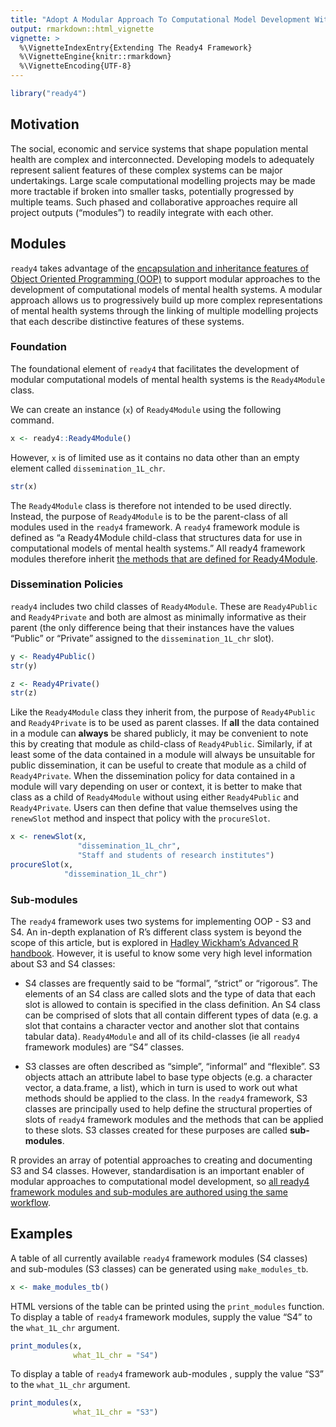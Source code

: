 ```yaml
---
title: "Adopt A Modular Approach To Computational Model Development With Ready4Module"
output: rmarkdown::html_vignette
vignette: >
  %\VignetteIndexEntry{Extending The Ready4 Framework}
  %\VignetteEngine{knitr::rmarkdown}
  %\VignetteEncoding{UTF-8}
---
```


```r
library("ready4") 
```

## Motivation
The social, economic and service systems that shape population mental health are complex and interconnected. Developing models to adequately represent salient features of these complex systems can be major undertakings. Large scale computational modelling projects may be made more tractable if broken into smaller tasks, potentially progressed by multiple teams. Such phased and collaborative approaches require all project outputs ("modules") to readily integrate with each other. 

## Modules
`ready4` takes advantage of the [encapsulation and inheritance features of Object Oriented Programming (OOP)](V_03.html) to support modular approaches to the development of computational models of mental health systems. A modular approach allows us to progressively build up more complex representations of mental health systems through the linking of multiple modelling projects that each describe distinctive features of these systems.

### Foundation
The foundational element of `ready4` that facilitates the development of modular computational models of mental health systems is the `Ready4Module` class.

We can create an instance (`x`) of `Ready4Module` using the following command.

```r
x <- ready4::Ready4Module()
```

However, `x` is of limited use as it contains no data other than an empty element called `dissemination_1L_chr`.

```r
str(x)
```

The `Ready4Module` class is therefore not intended to be used directly. Instead, the  purpose of `Ready4Module` is to be the parent-class of all modules used in the `ready4` framework. A `ready4` framework module is defined as "a Ready4Module child-class that structures data for use in computational models of mental health systems." All ready4 framework modules therefore inherit [the methods that are defined for Ready4Module](V_02.html).

### Dissemination Policies
`ready4` includes two child classes of `Ready4Module`. These are `Ready4Public` and `Ready4Private` and both are almost as minimally informative as their parent (the only difference being that their instances have the values "Public" or "Private" assigned to the `dissemination_1L_chr` slot). 

```r
y <- Ready4Public()
str(y)
```

```r
z <- Ready4Private()
str(z)
```

Like the `Ready4Module` class they inherit from, the purpose of `Ready4Public` and `Ready4Private` is to be used as parent classes. If **all** the data contained in a module can **always** be shared publicly, it may be convenient to note this by creating that module as child-class of `Ready4Public`. Similarly, if at least some of the data contained in a module will always be unsuitable for public dissemination, it can be useful to create that module as a child of `Ready4Private`. When the dissemination policy for data contained in a module will vary depending on user or context, it is better to make that class as a child of `Ready4Module` without using either `Ready4Public` and `Ready4Private`. Users can then define that value themselves using the `renewSlot` method and inspect that policy with the `procureSlot`.

```r
x <- renewSlot(x,
               "dissemination_1L_chr",
               "Staff and students of research institutes")
procureSlot(x,
            "dissemination_1L_chr")
```
### Sub-modules
The `ready4` framework uses two systems for implementing OOP - S3 and S4. An in-depth explanation of R's different class system is beyond the scope of this article, but is explored in [Hadley Wickham's Advanced R handbook](https://adv-r.hadley.nz/oo.html). However, it is useful to know some very high level information about S3 and S4 classes:

 - S4 classes are frequently said to be "formal", "strict" or "rigorous". The elements of an S4 class are called slots and the type of data that each slot is allowed to contain is specified in the class definition. An S4 class can be comprised of slots that all contain different types of data (e.g. a slot that contains a character vector and another slot that contains tabular data).  `Ready4Module` and all of its child-classes (ie all `ready4` framework modules) are "S4" classes. 
 
 - S3 classes are often described as "simple", "informal" and "flexible". S3 objects attach an attribute label to base type objects (e.g. a character vector, a data.frame, a list), which in turn is used to work out what methods should be applied to the class. In the `ready4` framework, S3 classes are principally used to help define the structural properties of slots of `ready4` framework modules and the methods that can be applied to these slots. S3 classes created for these purposes are called **sub-modules**.
 
R provides an array of potential approaches to creating and documenting S3 and S4 classes. However, standardisation is an important enabler of modular approaches to computational model development, so [all ready4 framework modules and sub-modules are authored using the same workflow](https://ready4-dev.github.io/ready4class/articles/V_01.html).
 
## Examples
A table of all currently available `ready4` framework modules (S4 classes) and sub-modules (S3 classes) can be generated using `make_modules_tb`.

```r
x <- make_modules_tb()
```

HTML versions of the table can be printed using the `print_modules` function. To display a table of `ready4` framework modules, supply the value "S4" to the `what_1L_chr` argument.

```r
print_modules(x,
              what_1L_chr = "S4")

```


To display a table of `ready4` framework aub-modules , supply the value "S3" to the `what_1L_chr` argument.
```r
print_modules(x,
              what_1L_chr = "S3")

```







